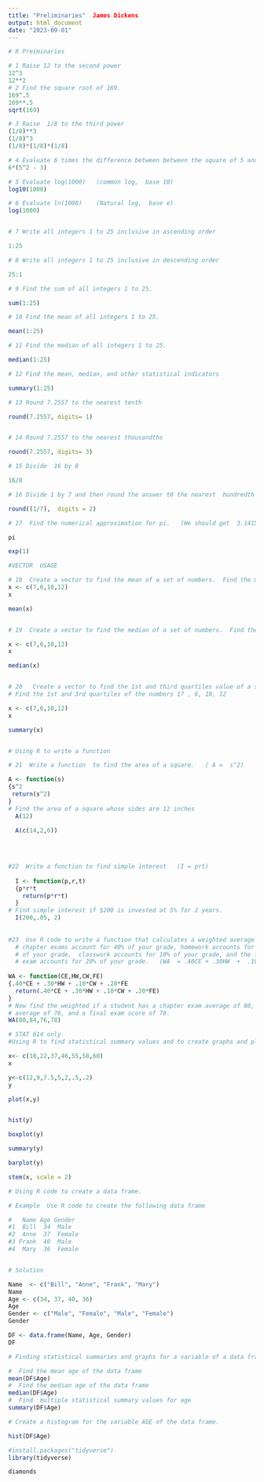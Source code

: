 ```yaml
---
title: "Preliminaries"  James Dickens
output: html_document
date: "2023-09-01"
---
```


```r



# R Preiminaries

# 1 Raise 12 to the second power
12^3
12**2
# 2 Find the square root of 169.
169^.5
169**.5
sqrt(169)

# 3 Raise  1/8 to the third power
(1/8)**3         
(1/8)^3
(1/8)*(1/8)*(1/8)

# 4 Evaluate 6 times the difference between between the square of 5 and 3.
6*(5^2 - 3)

# 5 Evaluate log(1000)   (common log,  base 10)
log10(1000)   

# 6 Evaluate ln(1000)    (Natural log,  base e)
log(1000)


# 7 Write all integers 1 to 25 inclusive in ascending order

1:25

# 8 Write all integers 1 to 25 inclusive in descending order

25:1

# 9 Find the sum of all integers 1 to 25. 

sum(1:25)

# 10 Find the mean of all integers 1 to 25. 

mean(1:25)

# 11 Find the median of all integers 1 to 25. 

median(1:25)

# 12 Find the mean, median, and other statistical indicators

summary(1:25)

# 13 Round 7.2557 to the nearest tenth

round(7.2557, digits= 1)


# 14 Round 7.2557 to the nearest thousandths

round(7.2557, digits= 3)

# 15 Divide  16 by 8

16/8

# 16 Divide 1 by 7 and then round the answer t0 the nearest  hundredth (use one line of code)

round((1/7),  digits = 2)

# 17  Find the numerical approximation for pi.   (We should get  3.141593)

pi

exp(1)

#VECTOR  USAGE

# 18  Create a vector to find the mean of a set of numbers.  Find the mean of 17 , 6, 10, 12
x <- c(7,6,10,12)
x

mean(x)


# 19  Create a vector to find the median of a set of numbers.  Find the median of 17 , 6, 10, 12

x <- c(7,6,10,12)
x

median(x)


# 20   Create a vector to find the 1st and third quartiles value of a set of numbers.  
# Find the 1st and 3rd quartiles of the numbers 17 , 6, 10, 12

x <- c(7,6,10,12)
x

summary(x)


# Using R to write a function

# 21  Write a function  to find the area of a square.   ( A =  s^2)

A <- function(s)
{s^2
 return(s^2)
}
# Find the area of a square whose sides are 12 inches
  A(12)
  
  A(c(14,2,6))
  
  


#22  Write a function to find simple interest   (I = prt)
  
  I <- function(p,r,t)
  {p*r*t
    return(p*r*t)
  }
# Find simple interest if $200 is invested at 5% for 2 years.
  I(200,.05, 2)
  
  
#23  Use R code to write a function that calculates a weighted average if 
  # chapter exams account for 40% of your grade, homework accounts for 30% 
  # of your grade,  classwork accounts for 10% of your grade, and the final
  # exam accounts for 20% of your grade.   (WA  = .40CE + .30HW  +  .10CW + .20FE)
  
WA <- function(CE,HW,CW,FE)
{.40*CE + .30*HW + .10*CW + .20*FE
  return(.40*CE + .30*HW + .10*CW + .20*FE)
}
# Now find the weighted if a student has a chapter exam average of 80, a homework average of 84, a classwork
# average of 76, and a final exam score of 78.
WA(80,84,76,78)

# STAT 614 only
#Using R to find statistical summary values and to create graphs and plots

x<- c(10,22,37,46,55,58,60)
x

y<-c(12,9,7.5,5,2,.5,.2)
y

plot(x,y)


hist(y)

boxplot(y)

summary(y)

barplot(y)

stem(x, scale = 2)

# Using R code to create a data frame.

# Example  Use R code to create the following data frame

#   Name Age Gender
#1  Bill  34  Male
#2  Anne  37  Female
#3 Frank  40  Male
#4  Mary  36  Female


# Solution

Name  <- c("Bill", "Anne", "Frank", "Mary")
Name
Age <- c(34, 37, 40, 36)
Age
Gender <- c("Male", "Female", "Male", "Female")
Gender

DF <- data.frame(Name, Age, Gender)
DF

# Finding statistical summaries and graphs for a variable of a data frame

#  Find the mean age of the data frame
mean(DF$Age)
#  Find the median age of the data frame
median(DF$Age)
#  Find  multiple statistical summary values for age
summary(DF$Age)

# Create a histogram for the variable AGE of the data frame.

hist(DF$Age)

#install.packages("tidyverse")
library(tidyverse)

diamonds



```
